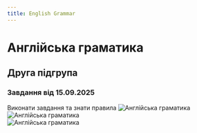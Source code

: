 ```yaml
---
title: English Grammar
---
```


# Англійська граматика

## Друга підгрупа

### Завдання від 15.09.2025
Виконати завдання та знати правила
![Англійська граматика](/img/engr2_1.jpg) \
![Англійська граматика](/img/engr2_2.jpg) \
![Англійська граматика](/img/engr2_3.jpg)
